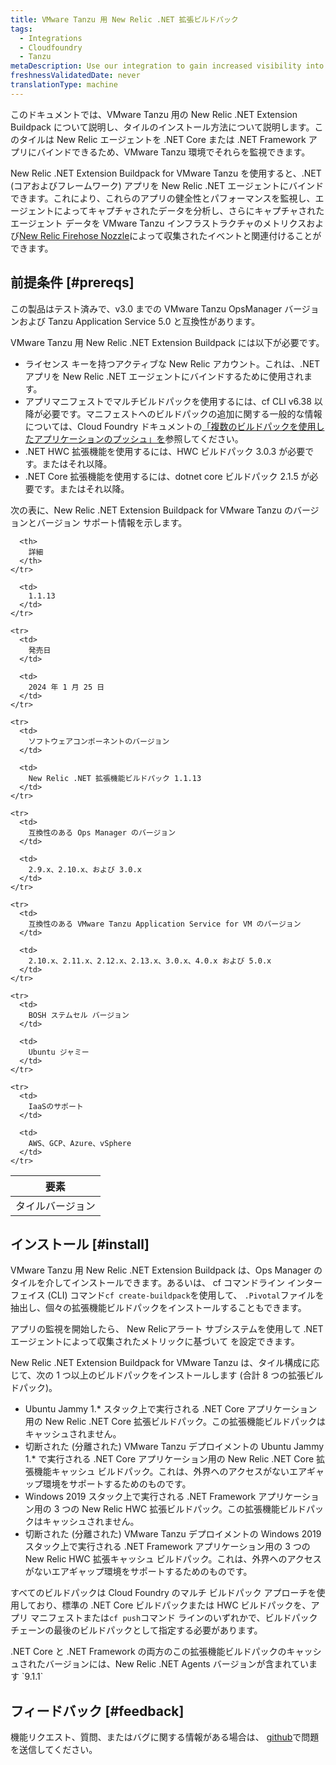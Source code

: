 ```yaml
---
title: VMware Tanzu 用 New Relic .NET 拡張ビルドパック
tags:
  - Integrations
  - Cloudfoundry
  - Tanzu
metaDescription: Use our integration to gain increased visibility into the performance of your VMware Tanzu environment.
freshnessValidatedDate: never
translationType: machine
---
```




このドキュメントでは、VMware Tanzu 用の New Relic .NET Extension Buildpack について説明し、タイルのインストール方法について説明します。このタイルは New Relic エージェントを .NET Core または .NET Framework アプリにバインドできるため、VMware Tanzu 環境でそれらを監視できます。

New Relic .NET Extension Buildpack for VMware Tanzu を使用すると、.NET (コアおよびフレームワーク) アプリを New Relic .NET エージェントにバインドできます。これにより、これらのアプリの健全性とパフォーマンスを監視し、エージェントによってキャプチャされたデータを分析し、さらにキャプチャされたエージェント データを VMware Tanzu インフラストラクチャのメトリクスおよび[New Relic Firehose Nozzle](https://network.pivotal.io/products/nr-firehose-nozzle/)によって収集されたイベントと関連付けることができます。

## 前提条件 [#prereqs]

この製品はテスト済みで、v3.0 までの VMware Tanzu OpsManager バージョンおよび Tanzu Application Service 5.0 と互換性があります。

VMware Tanzu 用 New Relic .NET Extension Buildpack には以下が必要です。

* ライセンス キーを持つアクティブな New Relic アカウント。これは、.NET アプリを New Relic .NET エージェントにバインドするために使用されます。
* アプリマニフェストでマルチビルドパックを使用するには、cf CLI v6.38 以降が必要です。マニフェストへのビルドパックの追加に関する一般的な情報については、Cloud Foundry ドキュメントの[「複数のビルドパックを使用したアプリケーションのプッシュ」を](https://docs.pivotal.io/application-service/buildpacks/use-multiple-buildpacks.html)参照してください。
* .NET HWC 拡張機能を使用するには、HWC ビルドパック 3.0.3 が必要です。またはそれ以降。
* .NET Core 拡張機能を使用するには、dotnet core ビルドパック 2.1.5 が必要です。またはそれ以降。

次の表に、New Relic .NET Extension Buildpack for VMware Tanzu のバージョンとバージョン サポート情報を示します。

<table>
  <thead>
    <tr>
      <th>
        要素
      </th>

      <th>
        詳細
      </th>
    </tr>
  </thead>

  <tbody>
    <tr>
      <td>
        タイルバージョン
      </td>

      <td>
        1.1.13
      </td>
    </tr>

    <tr>
      <td>
        発売日
      </td>

      <td>
        2024 年 1 月 25 日
      </td>
    </tr>

    <tr>
      <td>
        ソフトウェアコンポーネントのバージョン
      </td>

      <td>
        New Relic .NET 拡張機能ビルドパック 1.1.13
      </td>
    </tr>

    <tr>
      <td>
        互換性のある Ops Manager のバージョン
      </td>

      <td>
        2.9.x、2.10.x、および 3.0.x
      </td>
    </tr>

    <tr>
      <td>
        互換性のある VMware Tanzu Application Service for VM のバージョン
      </td>

      <td>
        2.10.x、2.11.x、2.12.x、2.13.x、3.0.x、4.0.x および 5.0.x
      </td>
    </tr>

    <tr>
      <td>
        BOSH ステムセル バージョン
      </td>

      <td>
        Ubuntu ジャミー
      </td>
    </tr>

    <tr>
      <td>
        IaaSのサポート
      </td>

      <td>
        AWS、GCP、Azure、vSphere
      </td>
    </tr>
  </tbody>
</table>

## インストール [#install]

VMware Tanzu 用 New Relic .NET Extension Buildpack は、Ops Manager のタイルを介してインストールできます。あるいは、 cf コマンドライン インターフェイス (CLI) コマンド`cf create-buildpack`を使用して、 `.Pivotal`ファイルを抽出し、個々の拡張機能ビルドパックをインストールすることもできます。

アプリの監視を開始したら、 New Relicアラート サブシステムを使用して .NET エージェントによって収集されたメトリックに基づいて <InlinePopover type="alerts"/>を設定できます。

New Relic .NET Extension Buildpack for VMware Tanzu は、タイル構成に応じて、次の 1 つ以上のビルドパックをインストールします (合計 8 つの拡張ビルドパック)。

* Ubuntu Jammy 1.\* スタック上で実行される .NET Core アプリケーション用の New Relic .NET Core 拡張ビルドパック。この拡張機能ビルドパックはキャッシュされません。
* 切断された (分離された) VMware Tanzu デプロイメントの Ubuntu Jammy 1.\* で実行される .NET Core アプリケーション用の New Relic .NET Core 拡張機能キャッシュ ビルドパック。これは、外界へのアクセスがないエアギャップ環境をサポートするためのものです。
* Windows 2019 スタック上で実行される .NET Framework アプリケーション用の 3 つの New Relic HWC 拡張ビルドパック。この拡張機能ビルドパックはキャッシュされません。
* 切断された (分離された) VMware Tanzu デプロイメントの Windows 2019 スタック上で実行される .NET Framework アプリケーション用の 3 つの New Relic HWC 拡張キャッシュ ビルドパック。これは、外界へのアクセスがないエアギャップ環境をサポートするためのものです。

すべてのビルドパックは Cloud Foundry のマルチ ビルドパック アプローチを使用しており、標準の .NET Core ビルドパックまたは HWC ビルドパックを、アプリ マニフェストまたは`cf push`コマンド ラインのいずれかで、ビルドパック チェーンの最後のビルドパックとして指定する必要があります。

<Callout variant="important">
  .NET Core と .NET Framework の両方のこの拡張機能ビルドパックのキャッシュされたバージョンには、New Relic .NET Agents バージョンが含まれています `9.1.1`
</Callout>

## フィードバック [#feedback]

機能リクエスト、質問、またはバグに関する情報がある場合は、 [github](https://github.com/newrelic/newrelic-dotnet-buildpack-tile/issues)で問題を送信してください。